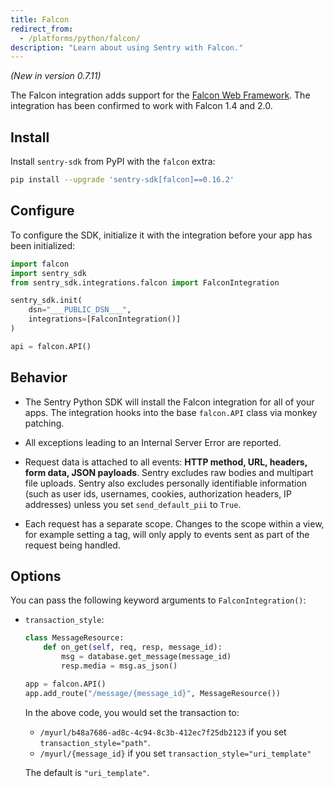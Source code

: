 ```yaml
---
title: Falcon
redirect_from:
  - /platforms/python/falcon/
description: "Learn about using Sentry with Falcon."
---
```


_(New in version 0.7.11)_

The Falcon integration adds support for the [Falcon Web Framework](https://falconframework.org/).
The integration has been confirmed to work with Falcon 1.4 and 2.0.

## Install

Install `sentry-sdk` from PyPI with the `falcon` extra:

```bash
pip install --upgrade 'sentry-sdk[falcon]==0.16.2'
```

## Configure

To configure the SDK, initialize it with the integration before your app has been initialized:

```python
import falcon
import sentry_sdk
from sentry_sdk.integrations.falcon import FalconIntegration

sentry_sdk.init(
    dsn="___PUBLIC_DSN___",
    integrations=[FalconIntegration()]
)

api = falcon.API()
```

## Behavior

- The Sentry Python SDK will install the Falcon integration for all of your apps. The integration hooks into the base `falcon.API` class via monkey patching.

- All exceptions leading to an Internal Server Error are reported.

- Request data is attached to all events: **HTTP method, URL, headers, form data, JSON payloads**. Sentry excludes raw bodies and multipart file uploads. Sentry also excludes personally identifiable information (such as user ids, usernames, cookies, authorization headers, IP addresses) unless you set `send_default_pii` to `True`.

- Each request has a separate scope. Changes to the scope within a view, for example setting a tag, will only apply to events sent as part of the request being handled.

## Options

You can pass the following keyword arguments to `FalconIntegration()`:

- `transaction_style`:

  ```python
  class MessageResource:
      def on_get(self, req, resp, message_id):
          msg = database.get_message(message_id)
          resp.media = msg.as_json()

  app = falcon.API()
  app.add_route("/message/{message_id}", MessageResource())
  ```

  In the above code, you would set the transaction to:

  - `/myurl/b48a7686-ad8c-4c94-8c3b-412ec7f25db2123` if you set `transaction_style="path"`.
  - `/myurl/{message_id}` if you set `transaction_style="uri_template"`

  The default is `"uri_template"`.
